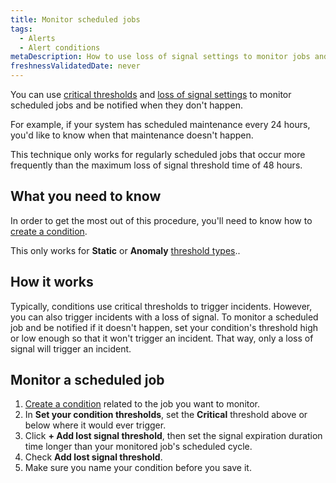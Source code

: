 ```yaml
---
title: Monitor scheduled jobs
tags:
  - Alerts
  - Alert conditions
metaDescription: How to use loss of signal settings to monitor jobs and be alerted when they don't happen.
freshnessValidatedDate: never
---
```


You can use [critical thresholds](/docs/alerts-applied-intelligence/new-relic-alerts/advanced-alerts/advanced-techniques/set-thresholds-alert-condition) and [loss of signal settings](/docs/alerts-applied-intelligence/new-relic-alerts/alert-conditions/create-nrql-alert-conditions#signal-loss) to monitor scheduled jobs and be notified when they don't happen.

For example, if your system has scheduled maintenance every 24 hours, you'd like to know when that maintenance doesn't happen.

This technique only works for regularly scheduled jobs that occur more frequently than the maximum loss of signal threshold time of 48 hours.

## What you need to know

In order to get the most out of this procedure, you'll need to know how to [create a condition](/docs/alerts-applied-intelligence/new-relic-alerts/alert-conditions/create-alert-conditions).

This only works for <DoNotTranslate>**Static**</DoNotTranslate> or <DoNotTranslate>**Anomaly**</DoNotTranslate> [threshold types](/docs/alerts-applied-intelligence/new-relic-alerts/alert-conditions/create-nrql-alert-conditions#threshold-types)..

## How it works

Typically, conditions use critical thresholds to trigger incidents. However, you can also trigger incidents with a loss of signal. To monitor a scheduled job and be notified if it doesn't happen, set your condition's threshold high or low enough so that it won't trigger an incident. That way, only a loss of signal will trigger an incident.

## Monitor a scheduled job

1. [Create a condition](/docs/alerts-applied-intelligence/new-relic-alerts/alert-conditions/create-alert-conditions) related to the job you want to monitor.
2. In <DoNotTranslate>**Set your condition thresholds**</DoNotTranslate>, set the <DoNotTranslate>**Critical**</DoNotTranslate> threshold above or below where it would ever trigger.
3. Click <DoNotTranslate>**+ Add lost signal threshold**</DoNotTranslate>, then set the signal expiration duration time longer than your monitored job's scheduled cycle.
4. Check <DoNotTranslate>**Add lost signal threshold**</DoNotTranslate>.
5. Make sure you name your condition before you save it.
